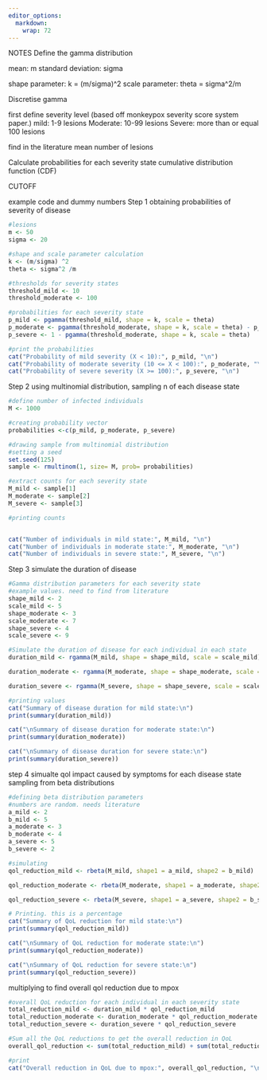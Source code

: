 ```yaml
---
editor_options: 
  markdown: 
    wrap: 72
---
```


NOTES Define the gamma distribution

mean: m standard deviation: sigma

shape parameter: k = (m/sigma)\^2 scale parameter: theta = sigma\^2/m

Discretise gamma

first define severity level (based off monkeypox severity score system
paper.) mild: 1-9 lesions Moderate: 10-99 lesions Severe: more than or
equal 100 lesions

find in the literature mean number of lesions

Calculate probabilities for each severity state cumulative distribution
function (CDF)

CUTOFF

example code and dummy numbers Step 1 obtaining probabilities of
severity of disease

```r
#lesions
m <- 50
sigma <- 20

#shape and scale parameter calculation
k <- (m/sigma) ^2
theta <- sigma^2 /m

#thresholds for severity states
threshold_mild <- 10
threshold_moderate <- 100

#probabilities for each severity state
p_mild <- pgamma(threshold_mild, shape = k, scale = theta)
p_moderate <- pgamma(threshold_moderate, shape = k, scale = theta) - p_mild
p_severe <- 1 - pgamma(threshold_moderate, shape = k, scale = theta)

#print the probabilities
cat("Probability of mild severity (X < 10):", p_mild, "\n")
cat("Probability of moderate severity (10 <= X < 100):", p_moderate, "\n")
cat("Probability of severe severity (X >= 100):", p_severe, "\n")
```

Step 2 using multinomial distribution, sampling n of each disease state

```r
#define number of infected individuals
M <- 1000

#creating probability vector
probabilities <-c(p_mild, p_moderate, p_severe)

#drawing sample from multinomial distribution 
#setting a seed
set.seed(125)
sample <- rmultinom(1, size= M, prob= probabilities)

#extract counts for each severity state
M_mild <- sample[1]
M_moderate <- sample[2]
M_severe <- sample[3]

#printing counts


cat("Number of individuals in mild state:", M_mild, "\n")
cat("Number of individuals in moderate state:", M_moderate, "\n")
cat("Number of individuals in severe state:", M_severe, "\n")
```

Step 3 simulate the duration of disease

```r

#Gamma distribution parameters for each severity state
#example values. need to find from literature
shape_mild <- 2
scale_mild <- 5
shape_moderate <- 3
scale_moderate <- 7
shape_severe <- 4
scale_severe <- 9

#Simulate the duration of disease for each individual in each state
duration_mild <- rgamma(M_mild, shape = shape_mild, scale = scale_mild)

duration_moderate <- rgamma(M_moderate, shape = shape_moderate, scale = scale_moderate)

duration_severe <- rgamma(M_severe, shape = shape_severe, scale = scale_severe)

#printing values
cat("Summary of disease duration for mild state:\n")
print(summary(duration_mild))

cat("\nSummary of disease duration for moderate state:\n")
print(summary(duration_moderate))

cat("\nSummary of disease duration for severe state:\n")
print(summary(duration_severe))
```

step 4
simualte qol impact caused by symptoms for each disease state
sampling from beta distributions
```r

#defining beta distribution parameters
#numbers are random. needs literature
a_mild <- 2
b_mild <- 5
a_moderate <- 3
b_moderate <- 4
a_severe <- 5
b_severe <- 2

#simulating
qol_reduction_mild <- rbeta(M_mild, shape1 = a_mild, shape2 = b_mild)

qol_reduction_moderate <- rbeta(M_moderate, shape1 = a_moderate, shape2 = b_moderate)

qol_reduction_severe <- rbeta(M_severe, shape1 = a_severe, shape2 = b_severe)

# Printing. this is a percentage
cat("Summary of QoL reduction for mild state:\n")
print(summary(qol_reduction_mild))

cat("\nSummary of QoL reduction for moderate state:\n")
print(summary(qol_reduction_moderate))

cat("\nSummary of QoL reduction for severe state:\n")
print(summary(qol_reduction_severe))


```
multiplying to find overall qol reduction due to mpox

```r
#overall QoL reduction for each individual in each severity state
total_reduction_mild <- duration_mild * qol_reduction_mild
total_reduction_moderate <- duration_moderate * qol_reduction_moderate
total_reduction_severe <- duration_severe * qol_reduction_severe

#Sum all the QoL reductions to get the overall reduction in QoL
overall_qol_reduction <- sum(total_reduction_mild) + sum(total_reduction_moderate) + sum(total_reduction_severe)

#print
cat("Overall reduction in QoL due to mpox:", overall_qol_reduction, "\n")


```


